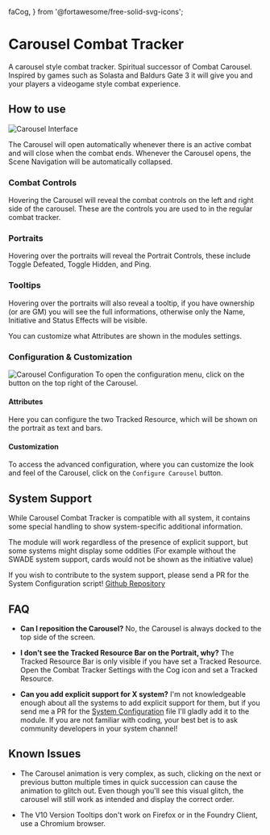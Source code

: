   faCog,
} from '@fortawesome/free-solid-svg-icons';

# Carousel Combat Tracker
<ModuleInfo/>
A carousel style combat tracker. Spiritual successor of Combat Carousel. Inspired by games such as Solasta and Baldurs Gate 3 it will give you and your players a videogame style combat experience.

## How to use
<Image src="/images/combat-tracker-dock/carouselinfo.png" alt="Carousel Interface" className={styles.wikiImage}/>

The Carousel will open automatically whenever there is an active combat and will close when the combat ends.
Whenever the Carousel opens, the Scene Navigation will be automatically collapsed.

### Combat Controls

Hovering the Carousel will reveal the combat controls on the left and right side of the carousel. These are the controls you are used to in the regular combat tracker.

### Portraits

Hovering over the portraits will reveal the Portrait Controls, these include Toggle Defeated, Toggle Hidden, and Ping.

### Tooltips

Hovering over the portraits will also reveal a tooltip, if you have ownership (or are GM) you will see the full informations, otherwise only the Name, Initiative and Status Effects will be visible.

You can customize what Attributes are shown in the modules settings.

### Configuration & Customization
<Image src="/images/combat-tracker-dock/carouselconfig.png" alt="Carousel Configuration" className={styles.wikiImage}/>
To open the configuration menu, click on the <FontAwesomeIcon icon={faCog} /> button on the top right of the Carousel.

#### Attributes

Here you can configure the two Tracked Resource, which will be shown on the portrait as text and bars.

#### Customization

To access the advanced configuration, where you can customize the look and feel of the Carousel, click on the `Configure Carousel` button.

## System Support

While Carousel Combat Tracker is compatible with all system, it contains some special handling to show system-specific additional information.

The module will work regardless of the presence of explicit support, but some systems might display some oddities (For example without the SWADE system support, cards would not be shown as the initiative value)

If you wish to contribute to the system support, please send a PR for the System Configuration script! [Github Repository](https://github.com/theripper93/combat-tracker-dock/blob/master/scripts/systems.js)

## FAQ

- **Can I reposition the Carousel?** No, the Carousel is always docked to the top side of the screen.

- **I don't see the Tracked Resource Bar on the Portrait, why?** The Tracked Resource Bar is only visible if you have set a Tracked Resource. Open the Combat Tracker Settings with the Cog icon and set a Tracked Resource.

- **Can you add explicit support for X system?** I'm not knowledgeable enough about all the systems to add explicit support for them, but if you send me a PR for the [System Configuration](https://github.com/theripper93/combat-tracker-dock/blob/master/scripts/systems.js) file I'll gladly add it to the module. If you are not familiar with coding, your best bet is to ask community developers in your system channel!

## Known Issues

- The Carousel animation is very complex, as such, clicking on the next or previous button multiple times in quick succession can cause the animation to glitch out. Even though you'll see this visual glitch, the carousel will still work as intended and display the correct order.

- The V10 Version Tooltips don't work on Firefox or in the Foundry Client, use a Chromium browser.